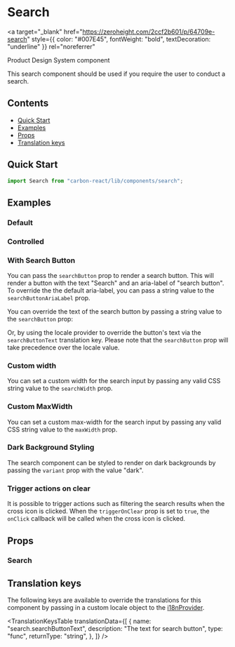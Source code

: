 

<Meta of={SearchStories} />

# Search

<a
  target="_blank"
  href="https://zeroheight.com/2ccf2b601/p/64709e-search"
  style={{ color: "#007E45", fontWeight: "bold", textDecoration: "underline" }}
  rel="noreferrer"
>
  Product Design System component
</a>

This search component should be used if you require the user to conduct a search.

## Contents

- [Quick Start](#quick-start)
- [Examples](#examples)
- [Props](#props)
- [Translation keys](#translation-keys)

## Quick Start

```javascript
import Search from "carbon-react/lib/components/search";
```

## Examples

### Default

<Canvas of={SearchStories.Default} />

### Controlled

<Canvas of={SearchStories.Controlled} />

### With Search Button

You can pass the `searchButton` prop to render a search button. 
This will render a button with the text "Search" and an aria-label of "search button".
To override the the default aria-label, you can pass a string value to the `searchButtonAriaLabel` prop.

<Canvas of={SearchStories.WithSearchButton} />

You can override the text of the search button by passing a string value to the `searchButton` prop:


<Canvas of={SearchStories.WithSearchButtonPropTextOverride} />

Or, by using the locale provider to override the button's text via the `searchButtonText` translation key. 
Please note that the `searchButton` prop will take precedence over the locale value.

<Canvas of={SearchStories.WithSearchButtonLocaleOverride} />

### Custom width

You can set a custom width for the search input by passing any valid CSS string value to the `searchWidth` prop.

<Canvas of={SearchStories.CustomWidth} />

### Custom MaxWidth

You can set a custom max-width for the search input by passing any valid CSS string value to the `maxWidth` prop.

<Canvas of={SearchStories.WithCustomMaxWidth} />

### Dark Background Styling

The search component can be styled to render on dark backgrounds by passing the `variant` prop with the value "dark".

<Canvas of={SearchStories.WithAltStyling} />

### Trigger actions on clear

It is possible to trigger actions such as filtering the search results when the cross icon is clicked. 
When the `triggerOnClear` prop is set to `true`, the `onClick` callback will be called when the cross icon is clicked.

<Canvas of={SearchStories.TriggerOnClear} />

## Props

### Search

<ArgTypes of={SearchStories} />

## Translation keys

The following keys are available to override the translations for this component by passing in a custom locale object
to the [i18nProvider](../?path=/docs/documentation-i18n--docs).

<TranslationKeysTable
  translationData={[
    {
      name: "search.searchButtonText",
      description: "The text for search button",
      type: "func",
      returnType: "string",
    },
  ]}
/>
